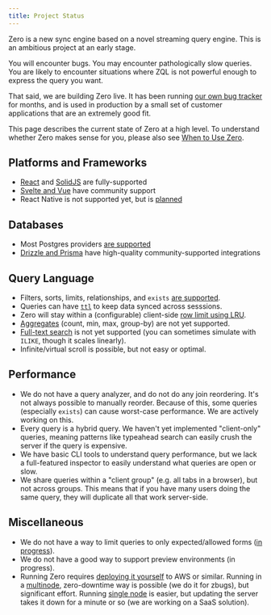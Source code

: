 ```yaml
---
title: Project Status
---
```


<Note type="warning" emoji="🚧" heading="Zero is in Alpha">
Zero is a new sync engine based on a novel streaming query engine. This is an ambitious project at an early stage.

You will encounter bugs. You may encounter pathologically slow queries. You are likely to encounter situations where ZQL is not powerful enough to express the
query you want.

That said, we are building Zero live. It has been running [our own bug tracker](https://zbugs.rocicorp.dev) for months, and is used in production by a small set of customer applications that are an extremely good fit.

This page describes the current state of Zero at a high level. To understand whether Zero makes sense for you, please also see [When to Use Zero](./when-to-use).
</Note>

## Platforms and Frameworks

* [React](./react) and [SolidJS](./solidjs) are fully-supported
* [Svelte and Vue](community) have community support
* React Native is not supported yet, but is [planned](roadmap)

## Databases

* Most Postgres providers [are supported](connecting-to-postgres)
* [Drizzle and Prisma](community) have high-quality community-supported integrations

## Query Language

* Filters, sorts, limits, relationships, and `exists` [are supported](./reading-data).
* Queries can have [`ttl`](reading-data#background-queries) to keep data synced across sesssions.
* Zero will stay within a (configurable) client-side [row limit using LRU](reading-data#client-capacity-management).
* [Aggregates](roadmap) (count, min, max, group-by) are not yet supported.
* [Full-text search](roadmap) is not yet supported (you can sometimes simulate with `ILIKE`, though it scales linearly).
* Infinite/virtual scroll is possible, but not easy or optimal.

## Performance

* We do not have a query analyzer, and do not do any join reordering. It's not always possible to manually reorder. Because of this, some queries (especially `exists`) can cause worst-case performance. We are actively working on this.
* Every query is a hybrid query. We haven't yet implemented "client-only" queries, meaning patterns like typeahead search can easily crush the server if the query is expensive.
* We have basic CLI tools to understand query performance, but we lack a full-featured inspector to easily understand what queries are open or slow.
* We share queries within a "client group" (e.g. all tabs in a browser), but not across groups. This means that if you have many users doing the same query, they will duplicate all that work server-side.

## Miscellaneous

* We do not have a way to limit queries to only expected/allowed forms ([in progress](roadmap)).
* We do not have a good way to support preview environments (in progress).
* Running Zero requires [deploying it yourself](deployment) to AWS or similar. Running in a [multinode](deployment#guide-multi-node-on-sstaws), zero-downtime way is possible (we do it for zbugs), but significant effort. Running [single node](deployment#guide-single-node-on-flyio) is easier, but updating the server takes it down for a minute or so (we are working on a SaaS solution).
